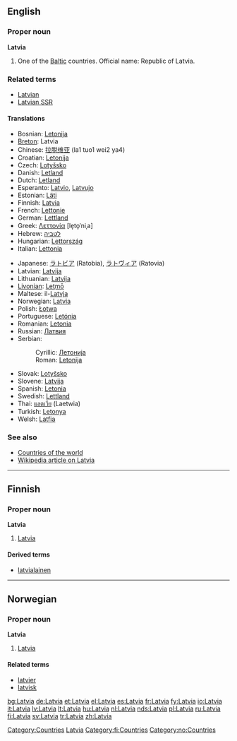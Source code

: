 {{wikipedia}}
{{see|latvia}}
==English==

===Proper noun===
'''Latvia'''

# One of the [[Baltic]] countries. Official name: Republic of Latvia.

===Related terms===
* [[Latvian]]
* [[Latvian SSR]]

====Translations====
{{rfc-level|Translations at L4+ not in L3 POS section (AutoFormat would have corrected level of Related terms)}}
{{top}}
* Bosnian: [[Letonija]] {{f}}
* [[Breton]]: Latvia
* Chinese: [[拉脱维亚]] (la1 tuo1 wei2 ya4)
* Croatian: [[Letonija]] {{f}}
* Czech: [[Lotyšsko]]
* Danish: [[Letland]]
* Dutch: [[Letland]] {{n}}
* Esperanto: [[Latvio]], [[Latvujo]]
* Estonian: [[Läti]]
* Finnish: [[#Finnish|Latvia]]
* French: [[Lettonie]] {{f}}
* German: [[Lettland]] {{n}}
* Greek: [[Λεττονία]] [le̞to̞ˈniˌa] {{f}}
* Hebrew: [[לטביה]]
* Hungarian: [[Lettország]]
* Italian: [[Lettonia]]
{{mid}}
* Japanese: [[ラトビア]] (Ratobia), [[ラトヴィア]] (Ratovia)
* Latvian: [[Latvija]]
* Lithuanian: [[Latvija]]
* [[Livonian]]: [[Leţmō]]
* Maltese: il-[[Latvja]]
* Norwegian: [[#Norwegian|Latvia]]
* Polish: [[Łotwa]]
* Portuguese: [[Letónia]]
* Romanian: [[Letonia]] {{f}}
* Russian: [[Латвия]]
* Serbian:
*: Cyrillic: [[Летонија#Serbian|Летонија]] {{f}}
*: Roman: [[Letonija#Serbian|Letonija]] {{f}}
* Slovak: [[Lotyšsko]] {{n}}
* Slovene: [[Latvija]] {{f}}
* Spanish: [[Letonia]] {{f}}
* Swedish: [[Lettland]]
* Thai: [[แลตเวีย]] (Laetwia)
* Turkish: [[Letonya]]
* Welsh: [[Latfia]]
{{bottom}}

===See also===
* [[Countries of the world]]
* [[w:Latvia|Wikipedia article on Latvia]]

[[Category:Countries]]
[[Category:Latvia| Latvia]]

----

==Finnish==

===Proper noun===
'''Latvia'''

# [[#English|Latvia]]

====Derived terms====
* [[latvialainen]]

[[Category:fi:Countries]]

----

==Norwegian==

===Proper noun===
'''Latvia'''

# [[#English|Latvia]]

====Related terms====
* [[latvier]]
* [[latvisk]]

[[Category:no:Countries]]

[[bg:Latvia]]
[[de:Latvia]]
[[et:Latvia]]
[[el:Latvia]]
[[es:Latvia]]
[[fr:Latvia]]
[[fy:Latvia]]
[[io:Latvia]]
[[it:Latvia]]
[[lv:Latvia]]
[[lt:Latvia]]
[[hu:Latvia]]
[[nl:Latvia]]
[[nds:Latvia]]
[[pl:Latvia]]
[[ru:Latvia]]
[[fi:Latvia]]
[[sv:Latvia]]
[[tr:Latvia]]
[[zh:Latvia]]